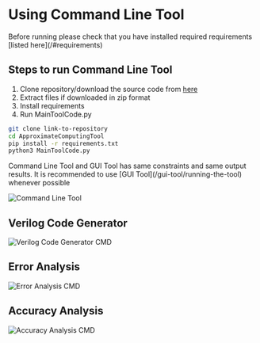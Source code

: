 
# Using Command Line Tool

<Callout emoji="💡">
  Before running please check that you have installed required requirements
  [listed here](/#requirements)
</Callout>

## Steps to run Command Line Tool

1. Clone repository/download the source code from [here](link-to-repository)
2. Extract files if downloaded in zip format
3. Install requirements
4. Run MainToolCode.py

```bash
git clone link-to-repository
cd ApproximateComputingTool
pip install -r requirements.txt
python3 MainToolCode.py
```

<Callout emoji="💡">
  Command Line Tool and GUI Tool has same constraints and same output results.
  It is recommended to use [GUI Tool](/gui-tool/running-the-tool) whenever
  possible
</Callout>

![Command Line Tool](/_images/cmd_tool/cmd_tool.png)

## Verilog Code Generator

![Verilog Code Generator CMD](/_images/cmd_tool/verilog_code_generator_cmd.png)

## Error Analysis

![Error Analysis CMD](/_images/cmd_tool/error_analysis_cmd.png)

## Accuracy Analysis

![Accuracy Analysis CMD](/_images/cmd_tool/accuracy_analysis_cmd.png)
